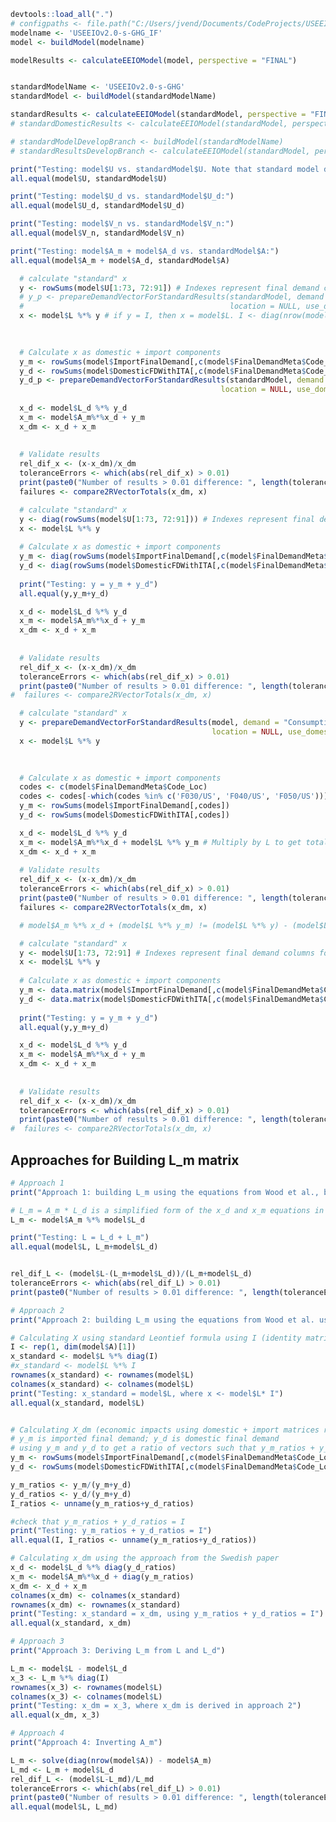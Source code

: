 
```r

devtools::load_all(".")
# configpaths <- file.path("C:/Users/jvend/Documents/CodeProjects/USEEIOStateMethod/model_specs", c("StateEEIOv1.0-s-20.yml"))
modelname <- 'USEEIOv2.0-s-GHG_IF'
model <- buildModel(modelname)

modelResults <- calculateEEIOModel(model, perspective = "FINAL")


standardModelName <- 'USEEIOv2.0-s-GHG'
standardModel <- buildModel(standardModelName)

standardResults <- calculateEEIOModel(standardModel, perspective = "FINAL")
# standardDomesticResults <- calculateEEIOModel(standardModel, perspective = "FINAL",use_domestic_requirements = TRUE)

# standardModelDevelopBranch <- buildModel(standardModelName)
# standardResultsDevelopBranch <- calculateEEIOModel(standardModel, perspective = "FINAL")

print("Testing: model$U vs. standardModel$U. Note that standard model does not have import factors and is built in the 'standard' approach.")
all.equal(model$U, standardModel$U)

print("Testing: model$U_d vs. standardModel$U_d:")
all.equal(model$U_d, standardModel$U_d)

print("Testing: model$V_n vs. standardModel$V_n:")
all.equal(model$V_n, standardModel$V_n)

print("Testing: model$A_m + model$A_d vs. standardModel$A:")
all.equal(model$A_m + model$A_d, standardModel$A)


```


```r

  # calculate "standard" x
  y <- rowSums(model$U[1:73, 72:91]) # Indexes represent final demand columns for all commodities in model$U
  # y_p <- prepareDemandVectorForStandardResults(standardModel, demand = "Production", 
  #                                              location = NULL, use_domestic_requirements = FALSE) # all.equal(y_p, as.matrix(y)) == TRUE
  x <- model$L %*% y # if y = I, then x = model$L. I <- diag(nrow(model$A))

  
  
  # Calculate x as domestic + import components
  y_m <- rowSums(model$ImportFinalDemand[,c(model$FinalDemandMeta$Code_Loc)])
  y_d <- rowSums(model$DomesticFDWithITA[,c(model$FinalDemandMeta$Code_Loc)])
  y_d_p <- prepareDemandVectorForStandardResults(standardModel, demand = "Production",
                                               location = NULL, use_domestic_requirements = TRUE) # all.equal(y_d_p, as.matrix(y_d)) == TRUE
  
  x_d <- model$L_d %*% y_d
  x_m <- model$A_m%*%x_d + y_m
  x_dm <- x_d + x_m
  
  
  # Validate results
  rel_dif_x <- (x-x_dm)/x_dm
  toleranceErrors <- which(abs(rel_dif_x) > 0.01)
  print(paste0("Number of results > 0.01 difference: ", length(toleranceErrors)))
  failures <- compare2RVectorTotals(x_dm, x)


```


```r
  
  # calculate "standard" x
  y <- diag(rowSums(model$U[1:73, 72:91])) # Indexes represent final demand columns for all commodities in model$U
  x <- model$L %*% y 
  
  # Calculate x as domestic + import components
  y_m <- diag(rowSums(model$ImportFinalDemand[,c(model$FinalDemandMeta$Code_Loc)]))
  y_d <- diag(rowSums(model$DomesticFDWithITA[,c(model$FinalDemandMeta$Code_Loc)]))
  
  print("Testing: y = y_m + y_d")
  all.equal(y,y_m+y_d)

  x_d <- model$L_d %*% y_d
  x_m <- model$A_m%*%x_d + y_m
  x_dm <- x_d + x_m
  
  
  # Validate results
  rel_dif_x <- (x-x_dm)/x_dm
  toleranceErrors <- which(abs(rel_dif_x) > 0.01)
  print(paste0("Number of results > 0.01 difference: ", length(toleranceErrors)))
#  failures <- compare2RVectorTotals(x_dm, x)


```

```r

  # calculate "standard" x
  y <- prepareDemandVectorForStandardResults(model, demand = "Consumption", 
                                             location = NULL, use_domestic_requirements = FALSE)
  x <- model$L %*% y

  
  
  # Calculate x as domestic + import components
  codes <- c(model$FinalDemandMeta$Code_Loc)
  codes <- codes[-which(codes %in% c('F030/US', 'F040/US', 'F050/US'))]
  y_m <- rowSums(model$ImportFinalDemand[,codes])
  y_d <- rowSums(model$DomesticFDWithITA[,codes])

  x_d <- model$L_d %*% y_d
  x_m <- model$A_m%*%x_d + model$L %*% y_m # Multiply by L to get total activity from imports (assuming imports = domestic)
  x_dm <- x_d + x_m
  
  # Validate results
  rel_dif_x <- (x-x_dm)/x_dm
  toleranceErrors <- which(abs(rel_dif_x) > 0.01)
  print(paste0("Number of results > 0.01 difference: ", length(toleranceErrors)))
  failures <- compare2RVectorTotals(x_dm, x)

  # model$A_m %*% x_d + (model$L %*% y_m) != (model$L %*% y) - (model$L_d %*% y_d) # What does the difference represent?

```

```r
  
  # calculate "standard" x
  y <- model$U[1:73, 72:91] # Indexes represent final demand columns for all commodities in model$U
  x <- model$L %*% y 
  
  # Calculate x as domestic + import components
  y_m <- data.matrix(model$ImportFinalDemand[,c(model$FinalDemandMeta$Code_Loc)])
  y_d <- data.matrix(model$DomesticFDWithITA[,c(model$FinalDemandMeta$Code_Loc)])
  
  print("Testing: y = y_m + y_d")
  all.equal(y,y_m+y_d)

  x_d <- model$L_d %*% y_d
  x_m <- model$A_m%*%x_d + y_m
  x_dm <- x_d + x_m
  
  
  # Validate results
  rel_dif_x <- (x-x_dm)/x_dm
  toleranceErrors <- which(abs(rel_dif_x) > 0.01)
  print(paste0("Number of results > 0.01 difference: ", length(toleranceErrors)))
#  failures <- compare2RVectorTotals(x_dm, x)


```

## Approaches for Building L_m matrix


```r
# Approach 1
print("Approach 1: building L_m using the equations from Wood et al., but ommitting the use of y vectors")

# L_m = A_m * L_d is a simplified form of the x_d and x_m equations in Validate 1 chunk, but omitting the y vectors
L_m <- model$A_m %*% model$L_d 

print("Testing: L = L_d + L_m")
all.equal(model$L, L_m+model$L_d)


rel_dif_L <- (model$L-(L_m+model$L_d))/(L_m+model$L_d)
toleranceErrors <- which(abs(rel_dif_L) > 0.01)
print(paste0("Number of results > 0.01 difference: ", length(toleranceErrors)))

```

```r
# Approach 2
print("Approach 2: building L_m using the equations from Wood et al. using I as y vector")

# Calculating X using standard Leontief formula using I (identity matrix) as y to test for equality between X and L
I <- rep(1, dim(model$A)[1])
x_standard <- model$L %*% diag(I)
#x_standard <- model$L %*% I
rownames(x_standard) <- rownames(model$L)
colnames(x_standard) <- colnames(model$L)
print("Testing: x_standard = model$L, where x <- model$L* I")
all.equal(x_standard, model$L)


# Calculating X_dm (economic impacts using domestic + import matrices rather than standard L)
# y_m is imported final demand; y_d is domestic final demand
# using y_m and y_d to get a ratio of vectors such that y_m_ratios + y_d_ratios = I
y_m <- rowSums(model$ImportFinalDemand[,c(model$FinalDemandMeta$Code_Loc)])
y_d <- rowSums(model$DomesticFDWithITA[,c(model$FinalDemandMeta$Code_Loc)])

y_m_ratios <- y_m/(y_m+y_d)
y_d_ratios <- y_d/(y_m+y_d)
I_ratios <- unname(y_m_ratios+y_d_ratios)

#check that y_m_ratios + y_d_ratios = I
print("Testing: y_m_ratios + y_d_ratios = I")
all.equal(I, I_ratios <- unname(y_m_ratios+y_d_ratios))

# Calculating x_dm using the approach from the Swedish paper
x_d <- model$L_d %*% diag(y_d_ratios)
x_m <- model$A_m%*%x_d + diag(y_m_ratios)
x_dm <- x_d + x_m
colnames(x_dm) <- colnames(x_standard)
rownames(x_dm) <- rownames(x_standard)
print("Testing: x_standard = x_dm, using y_m_ratios + y_d_ratios = I")
all.equal(x_standard, x_dm)


```


```r
# Approach 3
print("Approach 3: Deriving L_m from L and L_d")

L_m <- model$L - model$L_d
x_3 <- L_m %*% diag(I)
rownames(x_3) <- rownames(model$L)
colnames(x_3) <- colnames(model$L)
print("Testing: x_dm = x_3, where x_dm is derived in approach 2")
all.equal(x_dm, x_3)


```



```r
# Approach 4
print("Approach 4: Inverting A_m")

L_m <- solve(diag(nrow(model$A)) - model$A_m)
L_md <- L_m + model$L_d
rel_dif_L <- (model$L-L_md)/L_md
toleranceErrors <- which(abs(rel_dif_L) > 0.01)
print(paste0("Number of results > 0.01 difference: ", length(toleranceErrors)))
all.equal(model$L, L_md)

```